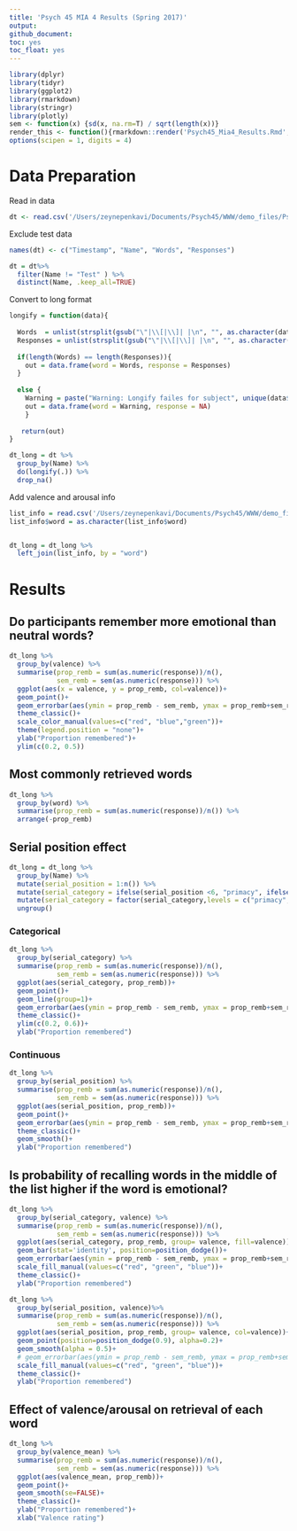 ```yaml
---
title: 'Psych 45 MIA 4 Results (Spring 2017)'
output:
github_document:
toc: yes
toc_float: yes
---
```


```r
library(dplyr)
library(tidyr)
library(ggplot2)
library(rmarkdown)
library(stringr)
library(plotly)
sem <- function(x) {sd(x, na.rm=T) / sqrt(length(x))}
render_this <- function(){rmarkdown::render('Psych45_Mia4_Results.Rmd', output_dir = '/Users/zeynepenkavi/Documents/Psych45/WWW/demo_files', html_notebook(toc = T, toc_float = T, code_folding = 'hide'))}
options(scipen = 1, digits = 4)
```

# Data Preparation

Read in data

```r
dt <- read.csv('/Users/zeynepenkavi/Documents/Psych45/WWW/demo_files/Psych45_MIA4 (Responses) - Form Responses 1.csv')
```

Exclude test data

```r
names(dt) <- c("Timestamp", "Name", "Words", "Responses")

dt = dt%>%
  filter(Name != "Test" ) %>%
  distinct(Name, .keep_all=TRUE)
```

Convert to long format

```r
longify = function(data){
  
  Words  = unlist(strsplit(gsub("\"|\\[|\\]| |\n", "", as.character(data$Words)), ","))
  Responses = unlist(strsplit(gsub("\"|\\[|\\]| |\n", "", as.character(data$Responses)), ","))
  
  if(length(Words) == length(Responses)){
    out = data.frame(word = Words, response = Responses)
  }
  
  else {
    Warning = paste("Warning: Longify failes for subject", unique(data$Name))
    out = data.frame(word = Warning, response = NA)
    }
  
   return(out)
}

dt_long = dt %>% 
  group_by(Name) %>%
  do(longify(.)) %>%
  drop_na()
```

Add valence and arousal info

```r
list_info = read.csv('/Users/zeynepenkavi/Documents/Psych45/WWW/demo_files/valence_ratings.csv')
list_info$word = as.character(list_info$word)


dt_long = dt_long %>%
  left_join(list_info, by = "word")

```

# Results

## Do participants remember more emotional than neutral words?

```r
dt_long %>%
  group_by(valence) %>%
  summarise(prop_remb = sum(as.numeric(response))/n(),
            sem_remb = sem(as.numeric(response))) %>%
  ggplot(aes(x = valence, y = prop_remb, col=valence))+
  geom_point()+
  geom_errorbar(aes(ymin = prop_remb - sem_remb, ymax = prop_remb+sem_remb), position=position_dodge(0.9), width=0.25)+
  theme_classic()+
  scale_color_manual(values=c("red", "blue","green"))+
  theme(legend.position = "none")+
  ylab("Proportion remembered")+
  ylim(c(0.2, 0.5))
```

## Most commonly retrieved words

```r
dt_long %>%
  group_by(word) %>%
  summarise(prop_remb = sum(as.numeric(response))/n()) %>%
  arrange(-prop_remb)
```

## Serial position effect

```r
dt_long = dt_long %>%
  group_by(Name) %>%
  mutate(serial_position = 1:n()) %>%
  mutate(serial_category = ifelse(serial_position <6, "primacy", ifelse(serial_position>40, "recency", "middle"))) %>%
  mutate(serial_category = factor(serial_category,levels = c("primacy", "middle", "recency"))) %>%
  ungroup()
```

### Categorical

```r
dt_long %>%
  group_by(serial_category) %>%
  summarise(prop_remb = sum(as.numeric(response))/n(),
            sem_remb = sem(as.numeric(response))) %>%
  ggplot(aes(serial_category, prop_remb))+
  geom_point()+
  geom_line(group=1)+
  geom_errorbar(aes(ymin = prop_remb - sem_remb, ymax = prop_remb+sem_remb), position=position_dodge(0.9), width=0.25)+
  theme_classic()+
  ylim(c(0.2, 0.6))+
  ylab("Proportion remembered")
```

### Continuous

```r
dt_long %>%
  group_by(serial_position) %>%
  summarise(prop_remb = sum(as.numeric(response))/n(),
            sem_remb = sem(as.numeric(response))) %>%
  ggplot(aes(serial_position, prop_remb))+
  geom_point()+
  geom_errorbar(aes(ymin = prop_remb - sem_remb, ymax = prop_remb+sem_remb), position=position_dodge(0.9), width=0.25)+
  theme_classic()+
  geom_smooth()+
  ylab("Proportion remembered")
```

## Is probability of recalling words in the middle of the list higher if the word is emotional?

```r
dt_long %>%
  group_by(serial_category, valence) %>%
  summarise(prop_remb = sum(as.numeric(response))/n(),
            sem_remb = sem(as.numeric(response))) %>%
  ggplot(aes(serial_category, prop_remb, group= valence, fill=valence))+
  geom_bar(stat='identity', position=position_dodge())+
  geom_errorbar(aes(ymin = prop_remb - sem_remb, ymax = prop_remb+sem_remb), position=position_dodge(0.9), width=0.25)+
  scale_fill_manual(values=c("red", "green", "blue"))+
  theme_classic()+
  ylab("Proportion remembered")
```

```r
dt_long %>%
  group_by(serial_position, valence)%>%
  summarise(prop_remb = sum(as.numeric(response))/n(),
            sem_remb = sem(as.numeric(response))) %>%
  ggplot(aes(serial_position, prop_remb, group= valence, col=valence))+
  geom_point(position=position_dodge(0.9), alpha=0.2)+
  geom_smooth(alpha = 0.5)+
  # geom_errorbar(aes(ymin = prop_remb - sem_remb, ymax = prop_remb+sem_remb), position=position_dodge(0.9), width=0.25)+
  scale_fill_manual(values=c("red", "green", "blue"))+
  theme_classic()+
  ylab("Proportion remembered")
```

## Effect of valence/arousal on retrieval of each word

```r
dt_long %>%
  group_by(valence_mean) %>%
  summarise(prop_remb = sum(as.numeric(response))/n(),
            sem_remb = sem(as.numeric(response))) %>%
  ggplot(aes(valence_mean, prop_remb))+
  geom_point()+
  geom_smooth(se=FALSE)+
  theme_classic()+
  ylab("Proportion remembered")+
  xlab("Valence rating")
```